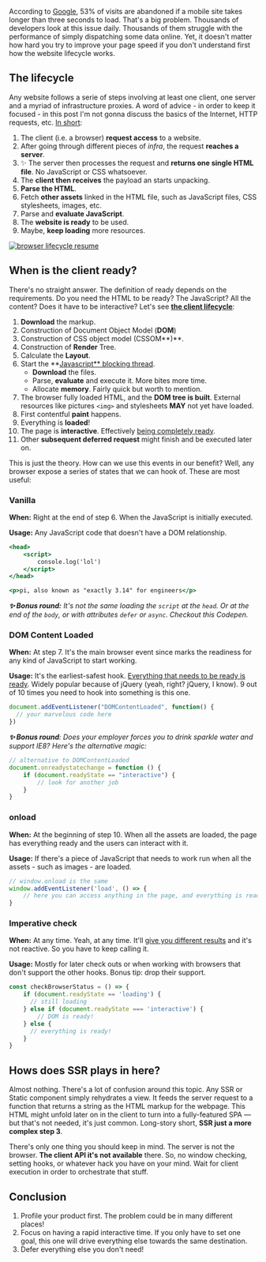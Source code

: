 
According to [Google](https://www.thinkwithgoogle.com/intl/en-ca/marketing-strategies/app-and-mobile/mobile-page-speed-new-industry-benchmarks/), 53% of visits are abandoned if a mobile site takes longer than three seconds to load. That's a big problem. Thousands of developers look at this issue daily. Thousands of them struggle with the performance of simply dispatching some data online. Yet, it doesn't matter how hard you try to improve your page speed if you don't understand first how the website lifecycle works.

## The lifecycle

Any website follows a serie of steps involving at least one client, one server and a myriad of infrastructure proxies. A word of advice - in order to keep it focused - in this post I'm not gonna discuss the basics of the Internet, HTTP requests, etc. [In short](https://developer.mozilla.org/en-US/docs/Web/Performance/How_browsers_work):

1. The client (i.e. a browser) **request access** to a website.
2. After going through different pieces of *infra*, the request **reaches a server**.
3. ✨ The server then processes the request and **returns one single HTML file**. No JavaScript or CSS whatsoever.
4. The **client then receives** the payload an starts unpacking.
5. **Parse the HTML**.
6. Fetch **other assets** linked in the HTML file, such as JavaScript files, CSS stylesheets, images, etc.
7. Parse and **evaluate JavaScript**.
8. The **website is ready** to be used.
9. Maybe, **keep loading** more resources.

[![browser lifecycle resume](browser-lifecycle.jpeg)](https://scotch.io/@Venkatraman/browser-life-cycle)

## When is the client ready?

There's no straight answer. The definition of ready depends on the requirements. Do you need the HTML to be ready? The JavaScript? All the content? Does it have to be interactive? Let's see **[the client lifecycle](https://javascript.info/onload-ondomcontentloaded)**:

1. **Download** the markup.
2. Construction of Document Object Model (**DOM**)
3. Construction of CSS object model (CSSOM**)**.
4. Construction of **Render** Tree.
5. Calculate the **Layout**.
6. Start the **[Javascript** blocking thread](https://web.dev/bootup-time/).
    - **Download** the files.
    - Parse, **evaluate** and execute it. More bites more time.
    - Allocate **memory**. Fairly quick but worth to mention.
7. The browser fully loaded HTML, and the **DOM tree is built**. External resources like pictures `<img>` and stylesheets **MAY** not yet have loaded.
8. First contentful **paint** happens.
9. Everything is **loaded**!
10. The page is **interactive**. Effectively [being completely ready](https://web.dev/interactive/).
11. Other **subsequent deferred request** might finish and be executed later on.

This is just the theory. How can we use this events in our benefit? Well, any browser expose a series of states that we can hook of. These are most useful:

### Vanilla

**When:** Right at the end  of step 6. When the JavaScript is initially executed.

**Usage:** Any JavaScript code that doesn't have a DOM relationship.

```jsx
<head>
	<script>
		console.log('lol')
	</script>
</head>

<p>pi, also known as "exactly 3.14" for engineers</p>
```

_**✨ Bonus round:** It's not the same loading the `script` at the `head`. Or at the end of the `body`, or with attributes `defer` or `async`. Checkout this Codepen._

### DOM Content Loaded

**When:** At step 7. It's the main browser event since marks the readiness for any kind of JavaScript to start working.

**Usage:** It's the earliest-safest hook. [Everything that needs to be ready is ready](https://developer.mozilla.org/en-US/docs/Web/API/Window/DOMContentLoaded_event). Widely popular because of jQuery (yeah, right? jQuery, I know). 9 out of 10 times you need to hook into something is this one.

```jsx
document.addEventListener("DOMContentLoaded", function() {
  // your marvelous code here
})
```

_**✨ Bonus round**: Does your employer forces you to drink sparkle water and support IE8? Here's the alternative magic:_

```jsx
// alternative to DOMContentLoaded
document.onreadystatechange = function () {
    if (document.readyState == "interactive") {
        // look for another job
    }
}
```

### onload

**When:** At the beginning of step 10. When all the assets are loaded, the page has everything ready and the users can interact with it.

**Usage:** If there's a piece of JavaScript that needs to work run when all the assets - such as images - are loaded.

```jsx
// window.onload is the same
window.addEventListener('load', () => {
	// here you can access anything in the page, and everything is ready
}
```

### Imperative check

**When:** At any time. Yeah, at any time. It'll [give you different results](https://developer.mozilla.org/en-US/docs/Web/API/Document/readyState) and it's not reactive. So you have to keep calling it.

**Usage:** Mostly for later check outs or when working with browsers that don't support the other hooks. Bonus tip: drop their support.

```jsx
const checkBrowserStatus = () => {
	if (document.readyState == 'loading') {
	  // still loading
	} else if (document.readyState === 'interactive') {
		// DOM is ready!
	} else {
	  // everything is ready!
	}
}
```

## Hows does SSR plays in here?

Almost nothing. There's a lot of confusion around this topic. Any SSR or Static component simply rehydrates a view. It feeds the server request to a function that returns a string as the HTML markup for the webpage. This HTML might unfold later on in the client to turn into a fully-featured SPA — but that's not needed, it's just common. Long-story short, **SSR just a more complex step 3**.

There's only one thing you should keep in mind. The server is not the browser. **The client API it's not available** there. So, no window checking, setting hooks, or whatever hack you have on your mind. Wait for client execution in order to orchestrate that stuff.

## Conclusion

1. Profile your product first. The problem could be in many different places!
2. Focus on having a rapid interactive time. If you only have to set one goal, this one will drive everything else towards the same destination.
3. Defer everything else you don't need!
